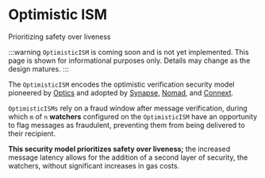 # Optimistic ISM

Prioritizing safety over liveness

:::warning
`OptimisticISM` is coming soon and is not yet implemented. This page is shown for informational purposes only. Details may change as the design matures.
:::

The `OptimisticISM` encodes the optimistic verification security model pioneered by [Optics](https://docs.celo.org/protocol/bridge/optics) and adopted by [Synapse](https://docs.synapseprotocol.com/docs/RFQ/Security/#proofs), [Nomad](https://docs.nomad.xyz/the-nomad-protocol/verification-mechanisms/optimistic-verification), and [Connext](https://blog.connext.network/optimistic-bridges-fb800dc7b0e0).

`OptimisticISMs` rely on a fraud window after message verification, during which `m` of `n` **watchers** configured on the `OptimisticISM` have an opportunity to flag messages as fraudulent, preventing them from being delivered to their recipient.

**This security model prioritizes safety over liveness;** the increased message latency allows for the addition of a second layer of security, the watchers, without significant increases in gas costs.
